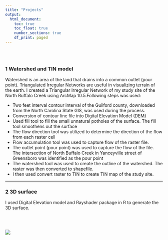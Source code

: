 ```yaml
---
title: "Projects"
output:
  html_document:
    toc: true
    toc_float: true
    number_sections: true
    df_print: paged
---
```

  
<style type="text/css">
.title {
  display: none;
}

#getting-started img {
  margin-right: 10px;
}

</style>

<div class="row" style="padding-top: 30px;">
<div class="col-sm-6">

### 1 Watershed and TIN model
  
Watershed is an area of the land that drains into a common outlet (pour point). Triangulated Irregular Networks are useful in visualizing terrain of the earth. I created a Triangular Irregular Network of my study site of the North Buffalo Creek using ArcMap 10.5.Following steps was used: 
  
+ Two feet interval contour interval of the Guilford county, downloaded from the North Carolina State GIS, was used during the process.  
+ Conversion of contour line file into Digital Elevation Model (DEM)
+ Used fill tool to fill the small unnatural potholes of the surface. The fill tool smoothens out the surface
+ The flow direction tool was utilized to determine the direction of the flow from each raster cell
+ Flow accumulation tool was used to capture flow of the raster file. 
+ The outlet point (pour point) was used to capture the flow of the file. The intersection of North Buffalo Creek in Yanceyville street of Greensboro was identified as the pour point
+ The watershed tool was used to create the outline of the watershed. The raster was then converted to shapefile. 
+ I then used convert raster to TIN to create TIN map of the study site. 

---
### 2 3D surface
I used Digital Elevation model and Rayshader package in R to generate the 3D surface. 

</div>
<div class="col-sm-6">
<br>
<br>
  
![](images/TINmap1.jpg)
</a>
</div>

